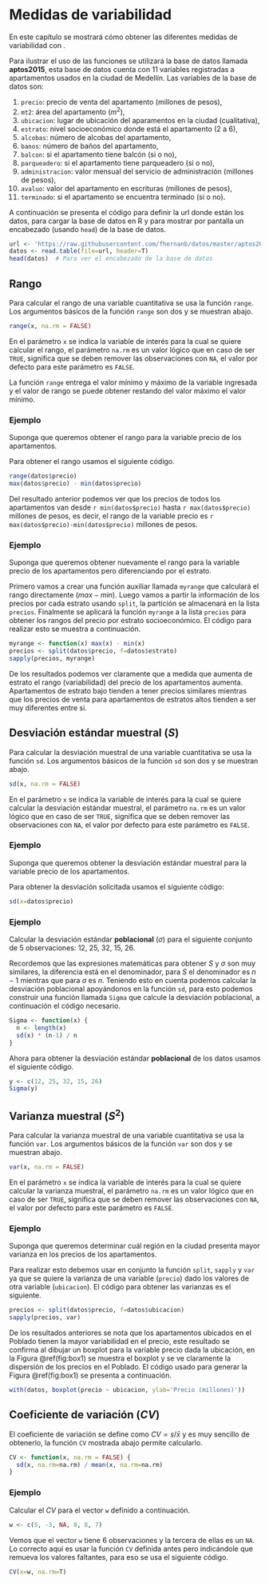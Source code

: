 # Medidas de variabilidad \label{varia}

En este capítulo se mostrará cómo obtener las diferentes medidas de variabilidad con \proglang{R}.

Para ilustrar el uso de las funciones se utilizará la base de datos llamada __aptos2015__, esta base de datos cuenta con 11 variables registradas a apartamentos usados en la ciudad de Medellín. Las variables de la base de datos son: 

1. `precio`: precio de venta del apartamento (millones de pesos),
2. `mt2`: área del apartamento ($m^2$),
3. `ubicacion`: lugar de ubicación del aparamentos en la ciudad (cualitativa),
4. `estrato`: nivel socioeconómico donde está el apartamento (2 a 6),
5. `alcobas`: número de alcobas del apartamento,
6. `banos`: número de baños del apartamento,
7. `balcon`: si el apartamento tiene balcón (si o no),
8. `parqueadero`: si el apartamento tiene parqueadero (si o no),
9. `administracion`: valor mensual del servicio de administración (millones de pesos),
10. `avaluo`: valor del apartamento en escrituras (millones de pesos),
11. `terminado`: si el apartamento se encuentra terminado (si o no).

A continuación se presenta el código para definir la url donde están los datos, para cargar la base de datos en R y para mostrar por pantalla un encabezado (usando `head`) de la base de datos.

```r
url <- 'https://raw.githubusercontent.com/fhernanb/datos/master/aptos2015'
datos <- read.table(file=url, header=T)
head(datos)  # Para ver el encabezado de la base de datos
```

## Rango \index{rango} \index{range}
Para calcular el rango de una variable cuantitativa se usa la función `range`. Los argumentos básicos de la función `range` son dos y se muestran abajo.

```r
range(x, na.rm = FALSE)
```

En el parámetro `x` se indica la variable de interés para la cual se quiere calcular el rango, el parámetro `na.rm` es un valor lógico que en caso de ser `TRUE`, significa que se deben remover las observaciones con `NA`, el valor por defecto para este parámetro es `FALSE`.

La función `range` entrega el valor mínimo y máximo de la variable ingresada y el valor de rango se puede obtener restando del valor máximo el valor mínimo.


### Ejemplo {-}
Suponga que queremos obtener el rango para la variable precio de los apartamentos.

Para obtener el rango usamos el siguiente código.

```r
range(datos$precio)
max(datos$precio) - min(datos$precio)
```
Del resultado anterior podemos ver que los precios de todos los apartamentos van desde `r min(datos$precio)` hasta `r max(datos$precio)` millones de pesos, es decir, el rango de la variable precio es `r max(datos$precio)-min(datos$precio)` millones de pesos.

### Ejemplo {-}
Suponga que queremos obtener nuevamente el rango para la variable precio de los apartamentos pero diferenciando por el estrato.

Primero vamos a crear una función auxiliar llamada `myrange` que calculará el rango directamente ($max - min$). Luego vamos a partir la información de los precios por cada estrato usando `split`, la partición se almacenará en la lista `precios`. Finalmente se aplicará la función `myrange` a la lista `precios` para obtener los rangos del precio por estrato socioeconómico. El código para realizar esto se muestra a continuación.

```r
myrange <- function(x) max(x) - min(x)
precios <- split(datos$precio, f=datos$estrato)
sapply(precios, myrange)
```
De los resultados podemos ver claramente que a medida que aumenta de estrato el rango (variabilidad) del precio de los apartamentos aumenta. Apartamentos de estrato bajo tienden a tener precios similares mientras que los precios de venta para apartamentos de estratos altos tienden a ser muy diferentes entre si.

## Desviación estándar muestral ($S$) \index{desviación} \index{sd}

Para calcular la desviación muestral de una variable cuantitativa se usa la función `sd`. Los argumentos básicos de la función `sd` son dos y se muestran abajo.

```r
sd(x, na.rm = FALSE)
```

En el parámetro `x` se indica la variable de interés para la cual se quiere calcular la desviación estándar muestral, el parámetro `na.rm` es un valor lógico que en caso de ser `TRUE`, significa que se deben remover las observaciones con `NA`, el valor por defecto para este parámetro es `FALSE`.

### Ejemplo {-}
Suponga que queremos obtener la desviación estándar muestral para la variable precio de los apartamentos.

Para obtener la desviación solicitada usamos el siguiente código:

```r
sd(x=datos$precio)
```

### Ejemplo {-}
Calcular la desviación estándar __poblacional__ ($\sigma$) para el siguiente conjunto de 5 observaciones: 12, 25, 32, 15, 26.

Recordemos que las expresiones matemáticas para obtener $S$ y $\sigma$ son muy similares, la diferencia está en el denominador, para $S$ el denominador es $n-1$ mientras que para $\sigma$ es $n$. Teniendo esto en cuenta podemos calcular la desviación poblacional apoyándonos en la función `sd`, para esto podemos construir una función llamada `Sigma` que calcule la desviación poblacional, a continuación el código necesario.

```r
Sigma <- function(x) {
  n <- length(x)
  sd(x) * (n-1) / n
} 
```

Ahora para obtener la desviación estándar __poblacional__ de los datos usamos el siguiente código.

```r
y <- c(12, 25, 32, 15, 26)
Sigma(y)
```

## Varianza muestral ($S^2$) \index{varianza} \index{var}

Para calcular la varianza muestral de una variable cuantitativa se usa la función `var`. Los argumentos básicos de la función `var` son dos y se muestran abajo.

```r
var(x, na.rm = FALSE)
```

En el parámetro `x` se indica la variable de interés para la cual se quiere calcular la varianza muestral, el parámetro `na.rm` es un valor lógico que en caso de ser `TRUE`, significa que se deben remover las observaciones con `NA`, el valor por defecto para este parámetro es `FALSE`.


### Ejemplo {-}
Suponga que queremos determinar cuál región en la ciudad presenta mayor varianza en los precios de los apartamentos.

Para realizar esto debemos usar en conjunto la función `split`, `sapply` y `var` ya que se quiere la varianza de una variable (`precio`) dado los valores de otra variable (`ubicacion`). El código para obtener las varianzas es el siguiente.

```r
precios <- split(datos$precio, f=datos$ubicacion)
sapply(precios, var)
```

De los resultados anteriores se nota que los apartamentos ubicados en el Poblado tienen la mayor variabilidad en el precio, este resultado se confirma al dibujar un boxplot para la variable precio dada la ubicación, en la Figura \@ref(fig:box1) se muestra el boxplot y se ve claramente la dispersión de los precios en el Poblado. El código usado para generar la Figura \@ref(fig:box1) se presenta a continuación.

```r
with(datos, boxplot(precio ~ ubicacion, ylab='Precio (millones)'))
```

## Coeficiente de variación ($CV$) \index{coeficiente de variación}

El coeficiente de variación se define como $CV=s/\bar{x}$ y es muy sencillo de obtenerlo, la función `CV` mostrada abajo permite calcularlo.

```r
CV <- function(x, na.rm = FALSE) {
  sd(x, na.rm=na.rm) / mean(x, na.rm=na.rm)
}
```

### Ejemplo {-}
Calcular el $CV$ para el vector `w` definido a continuación.

```r
w <- c(5, -3, NA, 8, 8, 7)
```

Vemos que el vector `w` tiene 6 observaciones y la tercera de ellas es un `NA`. Lo correcto aquí es usar la función `CV` definida antes pero indicándole que remueva los valores faltantes, para eso se usa el siguiente código.

```r
CV(x=w, na.rm=T)
```







